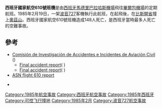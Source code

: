 {{Infobox Airliner accident|
name=西班牙國家航空610號班機空難|
Date=1985年2月19日|
Type=[[可控飛行撞地|可控飛行撞地]]|
image=Iberia Boeing 727-256Adv EC-CBJ.jpg|
caption= 与失事客机相似的西班牙国家航空的一架波音727-256|
Coordinates={{Coord|43|13|43|N|02|35|24|W|type:event|display=inline,title}}|
Fatalities=148 (全部乘客)|
Injuries= 0|
Aircraft Type=[[波音727|波音727-256]]|
Operator=[[西班牙國家航空|西班牙國家航空]]|
Tail Number=EC-DDU|
Origin={{ESP}}[[马德里-巴拉哈斯机场|马德里-巴拉哈斯机场]]|
Destination={{ESP}}[[毕尔巴鄂机场|毕尔巴鄂机场]]|
Passengers=141|
Crew=7|
Survivors =0|
}}

'''西班牙國家航空610號班機'''是由[[西班牙|西班牙]][[馬德里巴拉哈斯機場|馬德里巴拉哈斯機場]]飛往[[畢爾包機場|畢爾包機場]]的定期航班。1985年2月19日，一架[[波音727|波音727]]客機執行此航班，在起飛後，在[[比斯開省|比斯開省]]撞上[[奧茲山|奧茲山]]。西班牙國家航空610號班機造成148人死亡，是西班牙當時最多人死亡的空難事故。

==參考==
*[[Comisión_de_Investigación_de_Accidentes_e_Incidentes_de_Aviación_Civil|Comisión de Investigación de Accidentes e Incidentes de Aviación Civil]] ({{link-en|Civil Aviation Accident and Incident Investigation Commission|Civil Aviation Accident and Incident Investigation Commission}})
**[http://www.fomento.gob.es/NR/rdonlyres/6D834A8D-FEF6-45A2-880A-B5099F1CB968/13042/1985_009_A.pdf Final accident report]( {{WebCite|url=https://www.webcitation.org/6aFqKvdvm?url=http://www.fomento.gob.es/NR/rdonlyres/6D834A8D-FEF6-45A2-880A-B5099F1CB968/13042/1985_009_A.pdf |date=20150724061831 |dateformat=iso }}) {{es icon}}
**[http://www.fomento.es/NR/rdonlyres/FCDC0DE3-4C05-43AE-AEF2-703A6AA6FDD1/13043/1985_009_A_ENG.pdf Final accident report]( {{WebCite|url=https://www.webcitation.org/6aFq3sIbK?url=http://www.fomento.es/NR/rdonlyres/FCDC0DE3-4C05-43AE-AEF2-703A6AA6FDD1/13043/1985_009_A_ENG.pdf |date=20150724061419 |dateformat=iso }}) {{en icon}}
* [http://aviation-safety.net/database/record.php?id=19850219-1 ASN flight 610 report]{{Wayback|url=http://aviation-safety.net/database/record.php?id=19850219-1 |date=20100621075725 }}
* {{YouTube|bIzJqDa2ce0|El accidente del monte Oiz: La mayor tragedia de aviación en Euskadi}} {{es}}

{{1985年航空事故}}
[[Category:1985年航空事故|Category:1985年航空事故]]
[[Category:西班牙航空事故|Category:西班牙航空事故]]
[[Category:1985年西班牙|Category:1985年西班牙]]
[[Category:可控飞行撞地|Category:可控飞行撞地]]
[[Category:1985年2月|Category:1985年2月]]
[[Category:波音727航空事故|Category:波音727航空事故]]